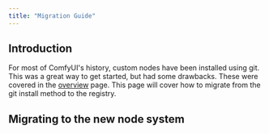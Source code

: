 ```yaml
---
title: "Migration Guide"
---
```


## Introduction

For most of ComfyUI's history, custom nodes have been installed using git. This was a great way to get started, but had some drawbacks. These were covered in the [overview](/registry/overview) page. This page will cover how to migrate from the git install method to the registry.

## Migrating to the new node system


